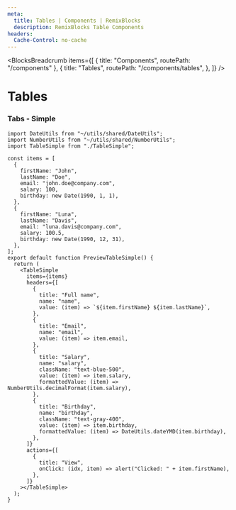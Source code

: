 ```yaml
---
meta:
  title: Tables | Components | RemixBlocks
  description: RemixBlocks Table Components
headers:
  Cache-Control: no-cache
---
```



<BlocksBreadcrumb
  items={[
    { title: "Components", routePath: "/components" },
    {
      title: "Tables",
      routePath: "/components/tables",
    },
  ]}
/>

# Tables


### Tabs - Simple

<PreviewTableSimple />

```tsx
import DateUtils from "~/utils/shared/DateUtils";
import NumberUtils from "~/utils/shared/NumberUtils";
import TableSimple from "./TableSimple";

const items = [
  {
    firstName: "John",
    lastName: "Doe",
    email: "john.doe@company.com",
    salary: 100,
    birthday: new Date(1990, 1, 1),
  },
  {
    firstName: "Luna",
    lastName: "Davis",
    email: "luna.davis@company.com",
    salary: 100.5,
    birthday: new Date(1990, 12, 31),
  },
];
export default function PreviewTableSimple() {
  return (
    <TableSimple
      items={items}
      headers={[
        {
          title: "Full name",
          name: "name",
          value: (item) => `${item.firstName} ${item.lastName}`,
        },
        {
          title: "Email",
          name: "email",
          value: (item) => item.email,
        },
        {
          title: "Salary",
          name: "salary",
          className: "text-blue-500",
          value: (item) => item.salary,
          formattedValue: (item) => NumberUtils.decimalFormat(item.salary),
        },
        {
          title: "Birthday",
          name: "birthday",
          className: "text-gray-400",
          value: (item) => item.birthday,
          formattedValue: (item) => DateUtils.dateYMD(item.birthday),
        },
      ]}
      actions={[
        {
          title: "View",
          onClick: (idx, item) => alert("Clicked: " + item.firstName),
        },
      ]}
    ></TableSimple>
  );
}
```
